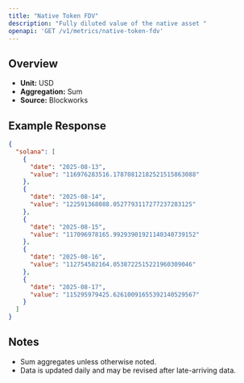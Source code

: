 ```yaml
---
title: "Native Token FDV"
description: "Fully diluted value of the native asset "
openapi: 'GET /v1/metrics/native-token-fdv'
---
```


## Overview

- **Unit:** USD
- **Aggregation:** Sum
- **Source:** Blockworks

## Example Response

```json
{
  "solana": [
    {
      "date": "2025-08-13",
      "value": "116976283516.17870812182521515863088"
    },
    {
      "date": "2025-08-14",
      "value": "122591368088.0527793117277237283125"
    },
    {
      "date": "2025-08-15",
      "value": "117096978165.99293901921140340739152"
    },
    {
      "date": "2025-08-16",
      "value": "112754582164.0538722515221960309046"
    },
    {
      "date": "2025-08-17",
      "value": "115295979425.62610091655392140529567"
    }
  ]
}
```

## Notes
- Sum aggregates unless otherwise noted.
- Data is updated daily and may be revised after late-arriving data.
